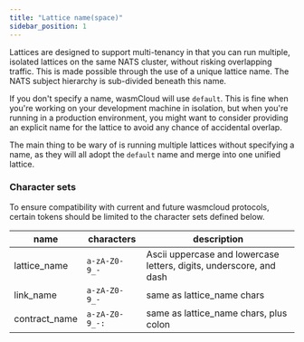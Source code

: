```yaml
---
title: "Lattice name(space)"
sidebar_position: 1
---
```


Lattices are designed to support multi-tenancy in that you can run multiple, isolated lattices on the same NATS cluster, without risking overlapping traffic. This is made possible through the use of a unique lattice name. The NATS subject hierarchy is sub-divided beneath this name.

If you don't specify a name, wasmCloud will use `default`. This is fine when you're working on your development machine in isolation, but when you're running in a production environment, you might want to consider providing an explicit name for the lattice to avoid any chance of accidental overlap.

The main thing to be wary of is running multiple lattices without specifying a name, as they will all adopt the `default` name and merge into one unified lattice.

### Character sets

To ensure compatibility with current and future wasmcloud protocols, certain tokens should be limited to the character sets defined below.

| name           | characters     | description                                                         |
| -------------- | -------------- | ------------------------------------------------------------------- |
| lattice_name   | `a-zA-Z0-9_-`  | Ascii uppercase and lowercase letters, digits, underscore, and dash |
| link_name      | `a-zA-Z0-9_-`  | same as lattice_name chars                                          |
| contract_name  | `a-zA-Z0-9_-:` | same as lattice_name chars, plus colon                              |
